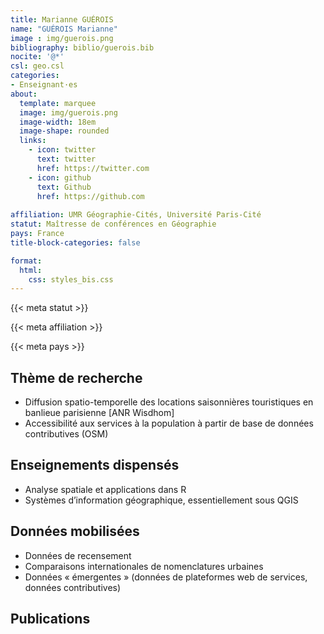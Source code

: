 ```yaml
---
title: Marianne GUÉROIS
name: "GUÉROIS Marianne"
image : img/guerois.png
bibliography: biblio/guerois.bib
nocite: '@*'
csl: geo.csl
categories: 
- Enseignant·es
about:
  template: marquee
  image: img/guerois.png
  image-width: 18em
  image-shape: rounded
  links:
    - icon: twitter
      text: twitter
      href: https://twitter.com
    - icon: github
      text: Github
      href: https://github.com
      
affiliation: UMR Géographie-Cités, Université Paris-Cité
statut: Maîtresse de conférences en Géographie
pays: France
title-block-categories: false

format:
  html: 
    css: styles_bis.css
---
```


::: {#profil}
::: {#statut}
{{< meta statut >}}
:::

::: {#affiliation}
{{< meta affiliation >}}
:::

::: {#pays}
<i class="bi bi-globe2"></i> {{< meta pays >}}\
:::
:::

## <i class="bi bi-ui-checks-grid"></i> Thème de recherche

::: {#liste}
-   Diffusion spatio-temporelle des locations saisonnières touristiques en banlieue parisienne \[ANR Wisdhom\]
-   Accessibilité aux services à la population à partir de base de données contributives (OSM)
:::

## <i class="bi bi-person-video3"></i> Enseignements dispensés

<div>

-   Analyse spatiale et applications dans R
-   Systèmes d'information géographique, essentiellement sous QGIS

</div>

## <i class="bi bi-clipboard-data"></i> Données mobilisées

-   Données de recensement
-   Comparaisons internationales de nomenclatures urbaines
-   Données « émergentes » (données de plateformes web de services, données contributives)

## <i class="bi bi-file-earmark-text"></i> Publications

::: {#refs}
:::

